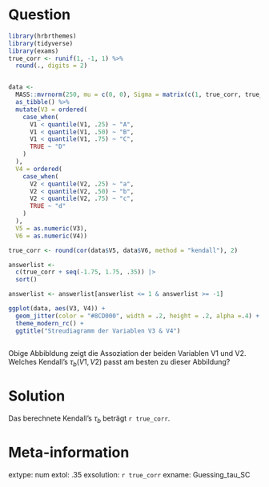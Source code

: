 Question
========
```r
library(hrbrthemes)
library(tidyverse)
library(exams)
true_corr <- runif(1, -1, 1) %>% 
  round(., digits = 2) 


data <-
  MASS::mvrnorm(250, mu = c(0, 0), Sigma = matrix(c(1, true_corr, true_corr, 1), 2, 2)) %>%
  as_tibble() %>%
  mutate(V3 = ordered(
    case_when(
      V1 < quantile(V1, .25) ~ "A",
      V1 < quantile(V1, .50) ~ "B",
      V1 < quantile(V1, .75) ~ "C",
      TRUE ~ "D"
    )
  ),
  V4 = ordered(
    case_when(
      V2 < quantile(V2, .25) ~ "a",
      V2 < quantile(V2, .50) ~ "b",
      V2 < quantile(V2, .75) ~ "c",
      TRUE ~ "d"
    )
  ),
  V5 = as.numeric(V3),
  V6 = as.numeric(V4))

true_corr <- round(cor(data$V5, data$V6, method = "kendall"), 2)

answerlist <- 
  c(true_corr + seq(-1.75, 1.75, .35)) |> 
  sort() 

answerlist <- answerlist[answerlist <= 1 & answerlist >= -1]

ggplot(data, aes(V3, V4)) + 
  geom_jitter(color = "#8CD000", width = .2, height = .2, alpha =.4) +
  theme_modern_rc() + 
  ggtitle("Streudiagramm der Variablen V3 & V4")
  
```

Obige Abbibldung zeigt die Assoziation der beiden Variablen V1 und V2. Welches Kendall's $\tau_b (V1,V2)$ passt am besten zu dieser Abbildung?


Solution
========
Das berechnete Kendall's $\tau_b$ beträgt `r true_corr`.



Meta-information
================
extype: num
extol: .35
exsolution: `r true_corr`
exname: Guessing_tau_SC